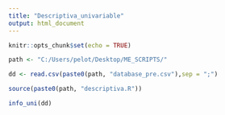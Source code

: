 ```yaml
---
title: "Descriptiva_univariable"
output: html_document
---
```


```r
knitr::opts_chunk$set(echo = TRUE)
```


```r
path <- "C:/Users/pelot/Desktop/ME_SCRIPTS/"

dd <- read.csv(paste0(path, "database_pre.csv"),sep = ";")

source(paste0(path, "descriptiva.R"))
```


```r

info_uni(dd)

```

